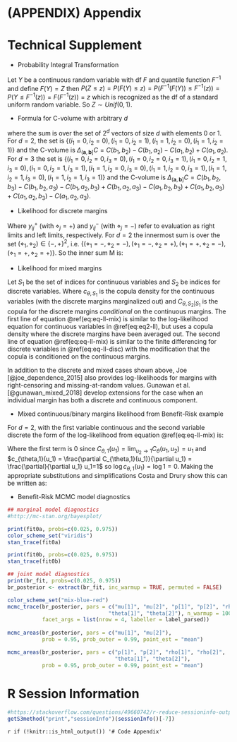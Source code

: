 
# (APPENDIX) Appendix {-}

# Technical Supplement {#tech-supp}

* Probability Integral Transformation

Let $Y$ be a continuous random variable with df $F$ and quantile function $F^{-1}$ and define $F(Y)=Z$ then
$P(Z \le z) = P(F(Y) \le z)= P(F^{-1}(F(Y)) \le F^{-1}(z)) = P(Y \le F^{-1}(z))=F(F^{-1}(z)) =z$ which is recognized as the df of a standard uniform random variable. So $Z \sim Unif(0,1)$.

* Formula for C-volume with arbitrary $d$

\begin{equation}
\Delta_{(\mathbf{a},\mathbf{b}]}C=\sum_{i \in \{0,1\}^d} (-1)^{\sum_{j=1}^d i_j}C(a_{1}^{i_1}b_{1}^{1-i_1},\ldots,a_{d}^{i_d}b_{d}^{1-i_d})
\end{equation}
where the sum is over the set of $2^d$ vectors of size $d$ with elements 0 or 1. For $d=2$, the set is $\{(i_1=0,i_2=0),(i_1=0,i_2=1),(i_1=1,i_2=0),(i_1=1,i_2=1)\}$ and the C-volume is $\Delta_{(\mathbf{a},\mathbf{b}]}C=C(b_1,b_2)-C(b_1,a_2)-C(a_1,b_2)+C(a_1,a_2)$. For $d=3$ the set is $\{(i_1=0,i_2=0,i_3=0),(i_1=0,i_2=0,i_3=1),(i_1=0,i_2=1,i_3=0),(i_1=0,i_2=1,i_3=1),(i_1=1,i_2=0,i_3=0),(i_1=1,i_2=0,i_3=1),(i_1=1,i_2=1,i_3=0),(i_1=1,i_2=1,i_3=1)\}$ and the C-volume is $\Delta_{(\mathbf{a},\mathbf{b}]}C= C(b_1,b_2,b_3)- C(b_1,b_2,a_3)- C(b_1,a_2,b_3)+ C(b_1,a_2,a_3)- C(a_1,b_2,b_3)+ C(a_1,b_2,a_3)+ C(a_1,a_2,b_3)- C(a_1,a_2,a_3)$.

* Likelihood for discrete margins  

\begin{equation}
\ell(\mathbf{\gamma}_1,\ldots,\mathbf{\gamma}_d,\mathbf{\theta}) = \sum_{i=1}^{n} 
\log \{  
\sum_{(\diamond_1 \cdots \diamond_d) \in \{-,+\}^d } (-1)^{\#\{\diamond_j=-\}} C_{\theta}(F_1(y_{i1}^{\diamond_1};\mathbf{\gamma}_1),\ldots,F_d(y_{id}^{\diamond_d};\mathbf{\gamma}_d))
\} (\#eq:eq-ll-disc)
\end{equation}

Where $y_{ij}^{+}$ (with $\diamond_j=+$) and $y_{ij}^{-}$ (with $\diamond_j=-$) refer to evaluation as right limits and left limits, respectively. For $d=2$ the innermost sum is over the set $(\diamond_1,\diamond_2) \in \{-,+\}^2$, i.e. $\{(\diamond_1=-,\diamond_2=-),(\diamond_1=-,\diamond_2=+),(\diamond_1=+,\diamond_2=-),(\diamond_1=+,\diamond_2=+) \}$. So the inner sum M is: 
\begin{eqnarray}
M & = &(-1)^{2} C_{\theta}(F_1(y_{i1}^{-};\mathbf{\gamma}_1),F_d(y_{i2}^{-};\mathbf{\gamma}_2)) + (-1)^{1} C_{\theta}(F_1(y_{i1}^{-};\mathbf{\gamma}_1),F_d(y_{i2}^{+};\mathbf{\gamma}_2)) + \nonumber \\ 
 &  & (-1)^{1} C_{\theta}(F_1(y_{i1}^{+};\mathbf{\gamma}_1),F_d(y_{i2}^{-};\mathbf{\gamma}_2)) + (-1)^{0} C_{\theta}(F_1(y_{i1}^{+};\mathbf{\gamma}_1),F_d(y_{i2}^{+};\mathbf{\gamma}_2))\nonumber \\ 
 & = & C_{\theta}(F_1(y_{i1}^{-};\mathbf{\gamma}_1),F_d(y_{i2}^{-};\mathbf{\gamma}_2)) - C_{\theta}(F_1(y_{i1}^{-};\mathbf{\gamma}_1),F_d(y_{i2}^{+};\mathbf{\gamma}_2)) - \nonumber \\  & & C_{\theta}(F_1(y_{i1}^{+};\mathbf{\gamma}_1),F_d(y_{i2}^{-};\mathbf{\gamma}_2)) +  C_{\theta}(F_1(y_{i1}^{+};\mathbf{\gamma}_1),F_d(y_{i2}^{+};\mathbf{\gamma}_2)) \nonumber 
\end{eqnarray}

<!--
Meester example with binary bivariate data has this form
-->

* Likelihood for mixed margins

Let $S_1$ be the set of indices for continuous variables and $S_2$ be indices for discrete variables.
\begin{eqnarray}
\ell(\mathbf{\gamma}_1,\ldots,\mathbf{\gamma}_d,\mathbf{\theta}) & = & 
\sum_{i=1}^{n} \{\log c_{\theta,S_1}(F_j(y_{ij};\mathbf{\gamma}_j): j \in S_1) + 
 \sum_{j \in S_1} \log f_j(y_{ij};\mathbf{\gamma}_j) (\#eq:eq-ll-mix) \\
& + & \log  
\sum_{\diamond_k \in \{-,+\}: k \in S_2} (-1)^{\#\{\diamond_k=-\}} C_{\theta,S_2|S_1}(F_k(y_{ik}^{\diamond_k};\mathbf{\gamma}_k): k \in S_2 |F_j(y_{ij};\mathbf{\gamma}_j) : j \in S_1)
\} \nonumber 
\end{eqnarray}
Where $c_{\theta,S_1}$ is the copula density for the continuous variables (with the discrete margins marginalized out) and $C_{\theta,S_2|S_1}$ is the copula for the discrete margins *conditional* on the continuous margins. The first line of equation \@ref(eq:eq-ll-mix) is similar to the log-likelihood equation for continuous variables in \@ref(eq:eq2-ll), but uses a copula density where the discrete margins have been averaged out. The second line of equation \@ref(eq:eq-ll-mix) is similar to the finite differencing for discrete variables in \@ref(eq:eq-ll-disc) with the modification that the copula is conditioned on the continuous margins.

In addition to the discrete and mixed cases shown above, Joe [@joe_dependence_2015] also provides log-likelihoods for margins with right-censoring and missing-at-random values. Gunawan et al. [@gunawan_mixed_2018] develop extensions for the case when an individual margin has both a discrete and continuous component. 

* Mixed continuous/binary margins likelihood from Benefit-Risk example

For $d=2$, with the first variable continuous and the second variable discrete the form of the log-likelihood from equation \@ref(eq:eq-ll-mix) is:
\begin{eqnarray}
\ell(\mathbf{\gamma}_1,\mathbf{\gamma}_2,\mathbf{\theta}) & = & \sum_{i=1}^{n} \{
\log c_{\theta,1}(F_1(y_{i1};\mathbf{\gamma}_1)) +  \log f_1(y_{i1};\mathbf{\gamma}_1) + \nonumber \\ 
&  & \log \{ (-1)^{1} C_{\theta,2|1}(F_2(y_{i2}^{-};\mathbf{\gamma}_2)|F_1(y_{i1};\mathbf{\gamma}_1)) + (-1)^{0} C_{\theta,2|1}(F_2(y_{i2}^{+};\mathbf{\gamma}_2)|F_1(y_{i1};\mathbf{\gamma}_1)) \} \}\\
& = & \sum_{i=1}^{n} \{ 0 + 
\log f_1(y_{i1};\mathbf{\gamma}_1) + \nonumber \\ 
&  & \log \{ C_{\theta,2|1}(F_2(y_{i2}^{+};\mathbf{\gamma}_2)|F_1(y_{i1};\mathbf{\gamma}_1)) - C_{\theta,2|1}(F_2(y_{i2}^{-};\mathbf{\gamma}_2)|F_1(y_{i1};\mathbf{\gamma}_1))
\} \}
\end{eqnarray}

Where the first term is 0 since $C_{\theta,1}(u_1)=\lim_{u_2 \to 1} C_{\theta}(u_1,u_2)=u_1$ and $c_{\theta,1}(u_1) = \frac{\partial C_{\theta,1}(u_1)}{\partial u_1} = \frac{\partial}{\partial u_1} u_1=1$ so $\log c_{\theta,1}(u_1)=\log 1=0$. Making the appropriate substitutions and simplifications Costa and Drury show this can be written as:
\begin{eqnarray*}
\ell_i(\mu_i,\sigma_i,p_i,\theta) & = & (1-y_{i2}) \log\left(f_1(y_{i1}|\mu_i,\sigma_i) \cdot \Phi \left(\frac{\Phi^{-1}[1-p_i]-\theta_t\cdot\Phi^{-1}[F_1(y_{i1}|\mu_i,\sigma_i)] }{\sqrt{1-\theta_t^2}} \right) \right) \nonumber \\
& & \times y_{i2} \log \left(f_1(y_{i1}|\mu_i,\sigma_i) \cdot \left\{1-\Phi \left(\frac{\Phi^{-1}[1-p_i]-\theta_t\cdot\Phi^{-1}[F_1(y_{i1}|\mu_i,\sigma_i)] }{\sqrt{1-\theta_t^2}} \right) \right\} \right)
\end{eqnarray*}

\setstretch{1.0}  

* Benefit-Risk MCMC model diagnostics

```r
## marginal model diagnostics
#http://mc-stan.org/bayesplot/

print(fit0a, probs=c(0.025, 0.975))
color_scheme_set("viridis")
stan_trace(fit0a)

print(fit0b, probs=c(0.025, 0.975))
stan_trace(fit0b)
```

```r
## joint model diagnostics
print(br_fit, probs=c(0.025, 0.975))
br_posterior <- extract(br_fit, inc_warmup = TRUE, permuted = FALSE)

color_scheme_set("mix-blue-red")
mcmc_trace(br_posterior, pars = c("mu[1]", "mu[2]", "p[1]", "p[2]", "rho[1]", "rho[2]",
                                "theta[1]", "theta[2]"), n_warmup = 1000,
           facet_args = list(nrow = 4, labeller = label_parsed)) 
  
mcmc_areas(br_posterior, pars = c("mu[1]", "mu[2]"),
           prob = 0.95, prob_outer = 0.99, point_est = "mean")

mcmc_areas(br_posterior, pars = c("p[1]", "p[2]", "rho[1]", "rho[2]",
                                  "theta[1]", "theta[2]"),
           prob = 0.95, prob_outer = 0.99, point_est = "mean")
```

\setstretch{1.5}  

# R Session Information

```r
#https://stackoverflow.com/questions/49660742/r-reduce-sessioninfo-output
getS3method("print","sessionInfo")(sessionInfo()[-7])
```

<!-- Code appendix if knitting to pdf -->

\setstretch{1.0}  

`r if (!knitr::is_html_output()) '# Code Appendix'` 

```r
```

```r
```

```r
```

```r
```

```r
```

```r
```

```r
```

```r
```

```r
```

```r
```

```r
```

```r
```

```r
```

```r
```

```r
```

```r
```